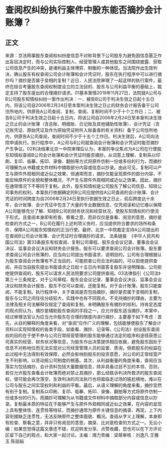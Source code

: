 # 查阅权纠纷执行案件中股东能否摘抄会计账簿？
## 正文
来源：京法网事股东查阅权纠纷是信息不对称背景下公司股东为避免因信息匮乏作出盲目决定时，而与公司实际控制人、经营管理人或其他股东之间围绕披露、获取公司信息产生的冲突，是诸利益主体博弈、制衡的一种体现。当法院作出生效判决，确认股东有权查阅公司会计账簿和会计凭证时，股东在执行程序中可以进行摘抄吗？摘抄是否属于变相的复制？近日，人民法院审理了一起这样的执行案件，最终在综合考量股东查阅权制度设立的立法目的、股东与公司利益平衡的基础上，裁定支持了股东提出的合理摘抄请求。01基本案情2019年11月27日，法院就A公司与B公司股东知情权纠纷一案作出判决：一、被告B公司于判决生效之日起十五日内，将该公司自2006年2月24日至本案判决生效之日止的财务会计报告备于公司住所地内，供原告A公司查阅、复制，查阅、复制时间不少于十个工作日；二、被告B公司于判决生效之日起十五日内，将该公司自2006年2月24日至本案判决生效之日止的会计账簿（含总账、明细账、日记账及其他辅助性账簿）、会计凭证（含记账凭证、原始凭证及作为原始凭证附件入账备查的有关资料）备于公司住所地内，供原告A公司查阅，查阅时间不少于十五个工作日。判决生效后，A公司向法院申请执行。执行程序中，A公司与B公司就查阅会计账簿和会计凭证时能否摘抄产生争议。02判决结果北京一中院审理后认为，本案的争议焦点为A公司在行使股东知情权查阅B公司会计账簿和会计凭证时能否摘抄。从词意上理解，复制系以印刷、复印、临摹、拓印、录像、翻拍等方式将原件仿制一份或多份的行为，而摘抄可理解为从书籍或文件材料中摘取部分内容或信息以抄录。由此可见，复制可以产生与原件外观相同或近似之效果，但通常而言，摘抄仅能呈现原件的部分内容，不能反映原件的全貌和整体概况，不产生与原件外观相同或近似之效果。因此，摘抄在通常情况下不等同于复制。此外，股东知情权是公司股东了解公司信息、知晓公司事务的权利。本案执行依据确定的B公司应提供给A公司查阅的会计账簿、会计凭证的时间跨度为自2006年2月24日至执行依据生效之日止，前后跨度达十余年，会计账簿、会计凭证中包含了大量的专业数据信息，仅凭阅读和记忆难以保障A公司能够充分了解、知晓B公司的财务状况和经营状况，使股东知情权的行使流于形式。且查阅本身即有检查、察看之意，而非仅仅是查看、阅览的意思，摘抄是检查的方式之一，B公司在履行上述判项义务时，应当提供符合要求的场所和条件，保障A公司股东知情权的正当行使。最终，北京一中院裁定支持A公司提出的在查阅B公司会计账簿、会计凭证时合理摘抄的请求。 法条链接  《中华人民共和国公司法》第33条股东有权查阅、复制公司章程、股东会会议记录、董事会会议决议、监事会会议决议和财务会计报告。股东可以要求查阅公司会计账簿。股东要求查阅公司会计账簿的，应当向公司提出书面请求，说明目的。公司有合理根据认为股东查阅会计账簿有不正当目的，可能损害公司合法利益的，可以拒绝提供查阅，并应当自股东提出书面请求之日起十五日内书面答复股东并说明理由。公司拒绝提供查阅的，股东可以请求人民法院要求公司提供查阅。03法律指引《公司法》第三十三条规定，对于公司章程、股东会会议记录、董事会会议决议、监事会会议决议和财务会计报告，股东不仅可以查阅，还能复制。对于会计账簿，股东只能查阅，不能复制。执行程序中，关于查阅是否包括摘抄，摘抄是否属于变相的复制，股东与公司之间往往分歧较大，实践中也有不同观点。不支持摘抄的理由，主要为法律及相关司法解释仅规定了查阅和复制，未明确股东有摘抄的权利。持肯定态度的观点则认为，摘抄是辅助股东查阅的手段之一，应允许股东适当摘抄。本案中，经过审理法官认为应当允许股东在合理的限度内进行摘抄，主要基于如下考虑：首先，从目的解释的角度来看，对“查阅”应作广义的理解，包括能够使股东了解会计资料以实现知情权的各类手段，如查看、摘抄、记录等。《公司法》创设股东查阅权的目的在于使不参与公司日常经营管理的股东能够通过法定的程序和途径获悉公司真实的经营、财务状况等信息，为股东作出决策提供相应依据，避免股东因处于信息不对称地位而无法实现对公司经营管理人员的监督、质询，倘若股东的权益在此过程中无法得到有效保障，必然会影响到股东的投资意愿，对公司的正常经营产生不利影响，以至动摇公司制度的根基。其次，从利益衡量的角度来看，查阅应当落实为包括摘抄。会计资料包括大量数据信息，除非具备过目不忘的本领，否则，若仅允许股东查看会计账簿而绝对禁止其摘抄，那么经胜诉判决所救济的股东查阅权，很可能会再次落空，生效判决的司法执行也将面临走过场的尴尬境地，难以在公司与股东之间实现权利和利益的平衡。最后，从语义理解的角度来看，摘抄显然有别于复制。复制系以印刷、复印、临摹、拓印、录像、翻拍等方式将原件仿制一份或多份的行为，而摘抄可理解为从书籍或文件材料中摘取部分内容或信息以抄录。复制最本质的特征在于能够产生与原件外观相同或近似之效果，在内容的呈现上具有整体性、连贯性等特征，而摘抄通常为原件关键信息的摘录、再现，上下内容衔接缺乏连贯性，无法反映原件之整体面貌、概况。查阅从字义上理解，本身即有检查、察看之意，并非只有阅览的意思，摘录、比对是检查的方式之一。无讼小编：如果您觉得这篇文章还不错，欢迎转发分享、点赞收藏，您也可以在下方评论区留下自己的观点，和大家一起讨论。主编：靖力责编：梁萌审核：刘逸凡 王雅玉 陈丽娟
